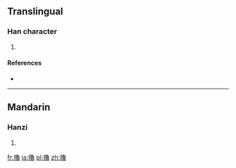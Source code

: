 {{also|撸}}
==Translingual==

===Han character===
{{Han char|rn=64|rad=手|as=15|sn=18|four=5706<sub>3</sub>|canj=手弓田日 (QNWA)|ids=⿰[[扌]][[魯]]}}

# {{defn|Han|sort=手15}}

====References====
* {{Han ref|kx=0461.210|dkj=12913|dj=0810.280|hdz=31981.100|uh=64FC|ud=25852|bh=EFD7|bd=61399}}

----

==Mandarin==

===Hanzi===
{{cmn-hanzi|sim=撸|pin=[[lì]] ([[li4]]), [[lǔ]] ([[lu3]]), [[luò]] ([[luo4]])|wg=li<sup>4</sup>, lu<sup>3</sup>, lo<sup>4</sup>}}

# {{defn|lang=cmn|sort=手15}}

[[fr:擼]]
[[ja:擼]]
[[pl:擼]]
[[zh:擼]]